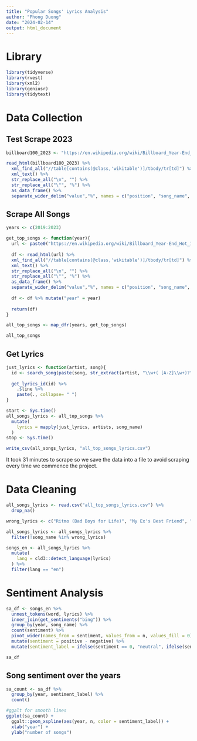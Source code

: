 ```yaml
---
title: "Popular Songs' Lyrics Analysis"
author: "Phong Duong"
date: "2024-02-14"
output: html_document
---
```


# Library

```r
library(tidyverse)
library(rvest)
library(xml2)
library(geniusr)
library(tidytext)
```

# Data Collection

## Test Scrape 2023

```r
billboard100_2023 <- "https://en.wikipedia.org/wiki/Billboard_Year-End_Hot_100_singles_of_2023"

read_html(billboard100_2023) %>% 
  xml_find_all("//table[contains(@class,'wikitable')]/tbody/tr[td]") %>% 
  xml_text() %>% 
  str_replace_all("\n", "") %>% 
  str_replace_all("\"", "%") %>% 
  as_data_frame() %>% 
  separate_wider_delim("value","%", names = c("position", "song_name", "artists"))
```

## Scrape All Songs

```r
years <- c(2019:2023) 

get_top_songs <- function(year){
  url <- paste0("https://en.wikipedia.org/wiki/Billboard_Year-End_Hot_100_singles_of_", year)
  
  df <- read_html(url) %>% 
  xml_find_all("//table[contains(@class,'wikitable')]/tbody/tr[td]") %>% 
  xml_text() %>% 
  str_replace_all("\n", "") %>% 
  str_replace_all("\"", "%") %>% 
  as_data_frame() %>% 
  separate_wider_delim("value","%", names = c("position", "song_name", "artists"))
  
  df <- df %>% mutate("year" = year)
  
  return(df)
}

all_top_songs <- map_dfr(years, get_top_songs)

all_top_songs
```

## Get Lyrics

```r
just_lyrics <- function(artist, song){
  id <- search_song(paste(song, str_extract(artist, "\\w+( [A-Z]\\w+)?")))[1,1] %>% pull()
  
  get_lyrics_id(id) %>% 
    .$line %>% 
    paste(., collapse= " ")
}

start <- Sys.time()
all_songs_lyrics <- all_top_songs %>% 
  mutate(
    lyrics = mapply(just_lyrics, artists, song_name)
  )
stop <- Sys.time()

write_csv(all_songs_lyrics, "all_top_songs_lyrics.csv")
```

It took 31 minutes to scrape so we save the data into a file to avoid scraping every time we commence the project.

# Data Cleaning

```r
all_songs_lyrics <- read.csv("all_top_songs_lyrics.csv") %>% 
  drop_na()

wrong_lyrics <- c("Ritmo (Bad Boys for Life)", "My Ex's Best Friend", "Hrs and Hrs")

all_songs_lyrics <- all_songs_lyrics %>% 
  filter(!song_name %in% wrong_lyrics) 
```

```r
songs_en <- all_songs_lyrics %>% 
  mutate(
    lang = cld3::detect_language(lyrics)
  ) %>% 
  filter(lang == "en")
```

# Sentiment Analysis

```r
sa_df <- songs_en %>% 
  unnest_tokens(word, lyrics) %>% 
  inner_join(get_sentiments("bing")) %>% 
  group_by(year, song_name) %>% 
  count(sentiment) %>% 
  pivot_wider(names_from = sentiment, values_from = n, values_fill = 0) %>% 
  mutate(sentiment = positive - negative) %>% 
  mutate(sentiment_label = ifelse(sentiment == 0, "neutral", ifelse(sentiment > 0, "positive", "negative")))

sa_df
```

## Song sentiment over the years

```r
sa_count <- sa_df %>% 
  group_by(year, sentiment_label) %>% 
  count()

#ggalt for smooth lines
ggplot(sa_count) +
  ggalt::geom_xspline(aes(year, n, color = sentiment_label)) +
  xlab("year") +
  ylab("number of songs")
```
